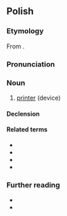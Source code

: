 {{also|drukarką}}
==Polish==
{{wp|lang=pl}}

===Etymology===
From {{affix|pl|drukować|-arka}}.

===Pronunciation===
{{pl-p|a=Pl-drukarka.ogg}}

===Noun===
{{pl-noun|f}}

# [[printer]] (device)

====Declension====
{{pl-decl-noun-f}}

====Related terms====
* {{l|pl|drukarnia}}
* {{l|pl|drukarz}}
* {{l|pl|drukować}}
* {{l|pl|drukowany}}

===Further reading===
* {{R:pl:WSJP}}
* {{R:PWN}}

{{C|pl|Machines|Publishing}}